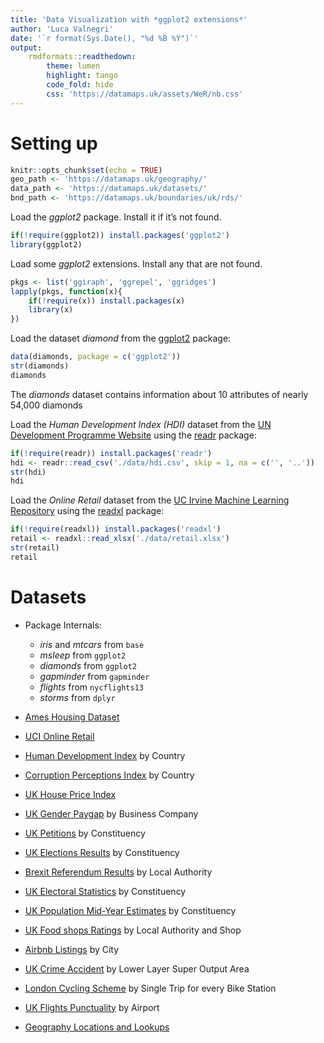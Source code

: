 ```yaml
---
title: 'Data Visualization with *ggplot2 extensions*'
author: 'Luca Valnegri'
date: '`r format(Sys.Date(), "%d %B %Y")`'
output: 
    rmdformats::readthedown:
        theme: lumen
        highlight: tango
        code_fold: hide
        css: 'https://datamaps.uk/assets/WeR/nb.css'
---
```


# Setting up 

```r
knitr::opts_chunk$set(echo = TRUE)
geo_path <- 'https://datamaps.uk/geography/'
data_path <- 'https://datamaps.uk/datasets/'
bnd_path <- 'https://datamaps.uk/boundaries/uk/rds/'
```

Load the *ggplot2* package. Install it if it's not found.
```r
if(!require(ggplot2)) install.packages('ggplot2')
library(ggplot2)
```

Load some *ggplot2* extensions. Install any that are not found.
```r
pkgs <- list('ggiraph', 'ggrepel', 'ggridges')
lapply(pkgs, function(x){
    if(!require(x)) install.packages(x)
    library(x)
})
```

Load the dataset *diamond* from the [ggplot2](https://ggplot2.tidyverse.org/) package: 
```r
data(diamonds, package = c('ggplot2'))
str(diamonds)
diamonds
```
The *diamonds* dataset contains information about 10 attributes of nearly 54,000 diamonds


Load the *Human Development Index (HDI)* dataset from the [UN Development Programme Website](http://hdr.undp.org/en/data) using the [readr](https://readr.tidyverse.org/) package: 
```r
if(!require(readr)) install.packages('readr')
hdi <- readr::read_csv('./data/hdi.csv', skip = 1, na = c('', '..'))
str(hdi)
hdi
```


Load the *Online Retail* dataset from the [UC Irvine Machine Learning Repository](https://archive.ics.uci.edu/ml/datasets/online+retail) using the [readxl](https://readxl.tidyverse.org/) package: 
```r
if(!require(readxl)) install.packages('readxl')
retail <- readxl::read_xlsx('./data/retail.xlsx')
str(retail)
retail
```




# Datasets

  - Package Internals:
    - *iris* and *mtcars* from `base`
    - *msleep* from `ggplot2`
    - *diamonds* from `ggplot2`
    - *gapminder* from `gapminder`
    - *flights* from `nycflights13`
    - *storms* from `dplyr`

  - [Ames Housing Dataset](https://ww2.amstat.org/publications/jse/v19n3/decock.pdf)

  - [UCI Online Retail](https://archive.ics.uci.edu/ml/datasets/online+retail)

  - [Human Development Index](http://hdr.undp.org/en/data) by Country
  
  - [Corruption Perceptions Index](https://www.transparency.org/research/cpi) by Country
  
  - [UK House Price Index](https://www.ons.gov.uk/economy/inflationandpriceindices/bulletins/housepriceindex/previousReleases) 
  
  - [UK Gender Paygap](https://gender-pay-gap.service.gov.uk/) by Business Company
    
  - [UK Petitions](https://petition.parliament.uk/petitions/) by Constituency
  
  - [UK Elections Results](https://researchbriefings.parliament.uk/ResearchBriefing/Summary/CBP-8647) by Constituency

  - [Brexit Referendum Results](https://www.electoralcommission.org.uk/who-we-are-and-what-we-do/elections-and-referendums/past-elections-and-referendums/eu-referendum/results-and-turnout-eu-referendum) by Local Authority

  - [UK Electoral Statistics](https://www.ons.gov.uk/peoplepopulationandcommunity/elections/electoralregistration/datasets/electoralstatisticsforuk) by Constituency

  - [UK Population Mid-Year Estimates](https://www.ons.gov.uk/peoplepopulationandcommunity/populationandmigration/populationestimates/datasets/parliamentaryconstituencymidyearpopulationestimates) by Constituency

  - [UK Food shops Ratings](https://ratings.food.gov.uk/) by Local Authority and Shop
  
  - [Airbnb Listings](http://insideairbnb.com/get-the-data.html) by City
  
  - [UK Crime Accident](https://data.police.uk/data/) by Lower Layer Super Output Area

  - [London Cycling Scheme](https://cycling.data.tfl.gov.uk/) by Single Trip for every Bike Station

  - [UK Flights Punctuality](https://www.caa.co.uk/Data-and-analysis/UK-aviation-market/Flight-reliability/Datasets/UK-flight-punctuality-data/) by Airport

  - [Geography Locations and Lookups](https://geoportal.statistics.gov.uk/)
